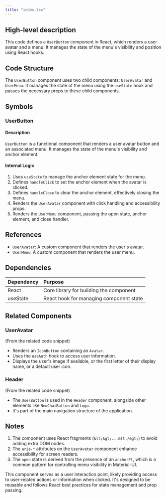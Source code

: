 ```yaml
---
title: "index.tsx"
---
```


## High-level description
This code defines a `UserButton` component in React, which renders a user avatar and a menu. It manages the state of the menu's visibility and position using React hooks.

## Code Structure
The `UserButton` component uses two child components: `UserAvatar` and `UserMenu`. It manages the state of the menu using the `useState` hook and passes the necessary props to these child components.

## Symbols

### UserButton
#### Description
`UserButton` is a functional component that renders a user avatar button and an associated menu. It manages the state of the menu's visibility and anchor element.

#### Internal Logic
1. Uses `useState` to manage the anchor element state for the menu.
2. Defines `handleClick` to set the anchor element when the avatar is clicked.
3. Defines `handleClose` to clear the anchor element, effectively closing the menu.
4. Renders the `UserAvatar` component with click handling and accessibility props.
5. Renders the `UserMenu` component, passing the open state, anchor element, and close handler.

## References
- `UserAvatar`: A custom component that renders the user's avatar.
- `UserMenu`: A custom component that renders the user menu.

## Dependencies
| Dependency | Purpose |
|:-----------|:--------|
| React | Core library for building the component |
| useState | React hook for managing component state |

## Related Components

### UserAvatar
(From the related code snippet)
- Renders an `IconButton` containing an `Avatar`.
- Uses the `useAuth` hook to access user information.
- Displays the user's image if available, or the first letter of their display name, or a default user icon.

### Header
(From the related code snippet)
- The `UserButton` is used in the `Header` component, alongside other elements like `NewChatButton` and `Logo`.
- It's part of the main navigation structure of the application.

## Notes
1. The component uses React fragments (`&lt;&gt;...&lt;/&gt;`) to avoid adding extra DOM nodes.
2. The `aria-*` attributes on the `UserAvatar` component enhance accessibility for screen readers.
3. The `open` state is derived from the presence of an `anchorEl`, which is a common pattern for controlling menu visibility in Material-UI.

This component serves as a user interaction point, likely providing access to user-related actions or information when clicked. It's designed to be reusable and follows React best practices for state management and prop passing.